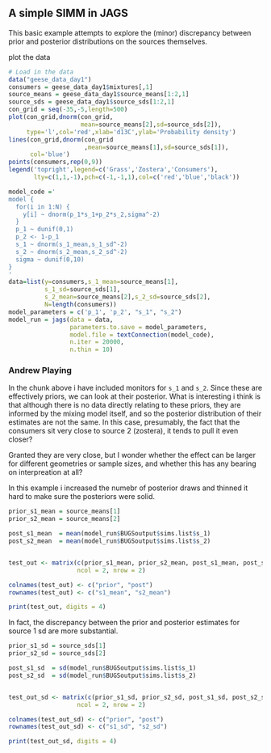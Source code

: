 

## A simple SIMM in JAGS

This basic example attempts to explore the (minor) discrepancy between prior and posterior distributions on the sources themselves.

plot the data

```r
# Load in the data
data("geese_data_day1")
consumers = geese_data_day1$mixtures[,1]
source_means = geese_data_day1$source_means[1:2,1]
source_sds = geese_data_day1$source_sds[1:2,1]
con_grid = seq(-35,-5,length=500)
plot(con_grid,dnorm(con_grid,
                    mean=source_means[2],sd=source_sds[2]),
     type='l',col='red',xlab='d13C',ylab='Probability density')
lines(con_grid,dnorm(con_grid
                     ,mean=source_means[1],sd=source_sds[1]),
      col='blue')
points(consumers,rep(0,9))
legend('topright',legend=c('Grass','Zostera','Consumers'),
       lty=c(1,1,-1),pch=c(-1,-1,1),col=c('red','blue','black'))
```


```r


model_code ='
model {
  for(i in 1:N) { 
    y[i] ~ dnorm(p_1*s_1+p_2*s_2,sigma^-2) 
  }
  p_1 ~ dunif(0,1)
  p_2 <- 1-p_1
  s_1 ~ dnorm(s_1_mean,s_1_sd^-2)
  s_2 ~ dnorm(s_2_mean,s_2_sd^-2)
  sigma ~ dunif(0,10)
}
'
data=list(y=consumers,s_1_mean=source_means[1],
          s_1_sd=source_sds[1],
          s_2_mean=source_means[2],s_2_sd=source_sds[2],
          N=length(consumers))
model_parameters = c('p_1', 'p_2', "s_1", "s_2")
model_run = jags(data = data,
                 parameters.to.save = model_parameters,
                 model.file = textConnection(model_code), 
                 n.iter = 20000, 
                 n.thin = 10)
```

### Andrew Playing

In the chunk above i have included monitors for `s_1` and `s_2`. Since these are effectively priors, we can look at their posterior. What is interesting i think is that although there is no data directly relating to these priors, they are informed by the mixing model itself, and so the posterior distribution of their estimates are not the same. In this case, presumably, the fact that the consumers sit very close to source 2 (zostera), it tends to pull it even closer? 

Granted they are very close, but I wonder whether the effect can be larger for different geometries or sample sizes, and whether this has any bearing on interpreation at all?

In this example i increased the numebr of posterior draws and thinned it hard to make sure the posteriors were solid.


```r

prior_s1_mean = source_means[1]
prior_s2_mean = source_means[2]

post_s1_mean  = mean(model_run$BUGSoutput$sims.list$s_1)
post_s2_mean  = mean(model_run$BUGSoutput$sims.list$s_2)


test_out <- matrix(c(prior_s1_mean, prior_s2_mean, post_s1_mean, post_s2_mean),
                   ncol = 2, nrow = 2)

colnames(test_out) <- c("prior", "post")
rownames(test_out) <- c("s1_mean", "s2_mean")

print(test_out, digits = 4)

```

In fact, the discrepancy between the prior and posterior estimates for source 1 sd are more substantial. 

```r

prior_s1_sd = source_sds[1]
prior_s2_sd = source_sds[2]

post_s1_sd  = sd(model_run$BUGSoutput$sims.list$s_1)
post_s2_sd  = sd(model_run$BUGSoutput$sims.list$s_2)


test_out_sd <- matrix(c(prior_s1_sd, prior_s2_sd, post_s1_sd, post_s2_sd),
                   ncol = 2, nrow = 2)

colnames(test_out_sd) <- c("prior", "post")
rownames(test_out_sd) <- c("s1_sd", "s2_sd")

print(test_out_sd, digits = 4)

```



